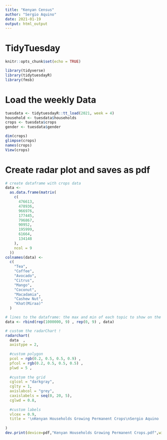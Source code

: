 ```yaml
---
title: "Kenyan Census"
author: "Sergio Aquino"
date: 2021-01-19
output: html_output
---
```


# TidyTuesday

```r

knitr::opts_chunk$set(echo = TRUE)

library(tidyverse)
library(tidytuesdayR)
library(fmsb)

```

# Load the weekly Data

```r

tuesdata <- tidytuesdayR::tt_load(2021, week = 4)
household <- tuesdata$households
crops <- tuesdata$crops
gender <- tuesdata$gender

dim(crops)
glimpse(crops)
names(crops)
View(crops)

```

# Create radar plot and saves as pdf

```r

# create dataframe with crops data
data <-
  as.data.frame(matrix(
    c(
      476613,
      478936,
      966976,
      177445,
      796867,
      90952,
      195999,
      61664,
      134148
    ),
    ncol = 9
  ))
colnames(data) <-
  c(
    "Tea",
    "Coffee",
    "Avocado",
    "Citrus",
    "Mango",
    "Coconut",
    "Macadamia",
    "Cashew Nut",
    "Khat(Miraa)"
  )

# lines to the dataframe: the max and min of each topic to show on the plot!
data <- rbind(rep(1000000, 9) , rep(0, 9) , data)

# custom the radarChart !
radarchart(
  data  ,
  axistype = 2,
  
  #custom polygon
  pcol = rgb(0.2, 0.5, 0.5, 0.9) ,
  pfcol = rgb(0.2, 0.5, 0.5, 0.5) ,
  plwd = 5 ,
  
  #custom the grid
  cglcol = "darkgray",
  cglty = 1,
  axislabcol = "grey",
  caxislabels = seq(0, 20, 5),
  cglwd = 0.8,
  
  #custom labels
  vlcex = 0.9,
  title = '\nKenyan Households Growing Permanent Crops\nSergio Aquino | Data: rKenyaCensus | #TidyTuesday'
  
) 
dev.print(device=pdf,"Kenyan Households Growing Permanent Crops.pdf",width=10,height=10)
```

